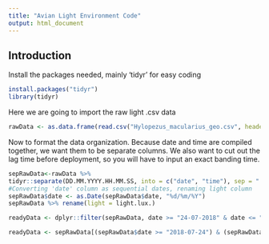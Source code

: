 ```yaml
---
title: "Avian Light Environment Code"
output: html_document
---
```



## Introduction

Install the packages needed, mainly 'tidyr' for easy coding

```r
install.packages("tidyr")
library(tidyr)
```

Here we are going to import the raw light .csv data

```r

rawData <- as.data.frame(read.csv("Hylopezus_macularius_geo.csv", header=TRUE))

```

Now to format the data organization. Because date and time are compiled together, we want them to be separate columns. We also want to cut out the lag time before deployment, so you will have to input an exact banding time.

```r
sepRawData<-rawData %>%
tidyr::separate(DD.MM.YYYY.HH.MM.SS, into = c("date", "time"), sep = " ")
#Converting 'date' column as sequential dates, renaming light column
sepRawData$date <- as.Date(sepRawData$date, "%d/%m/%Y")
sepRawData %>% rename(light = light.lux.)

readyData <- dplyr::filter(sepRawData, date >= "24-07-2018" & date <= "04-06-2019")

readyData <- sepRawData[(sepRawData$date >= "2018-07-24") & (sepRawData$date <= "2019-06-03") ,]

```





```r

```


